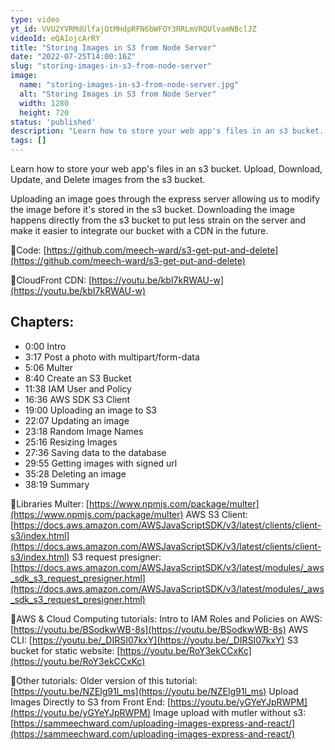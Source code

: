 ```yaml
---
type: video
yt_id: VVU2YVRMdUlfajQtMHdpRFN6bWFQY3RRLmVRQUlvamNBclJZ
videoId: eQAIojcArRY
title: "Storing Images in S3 from Node Server"
date: "2022-07-25T14:00:16Z"
slug: "storing-images-in-s3-from-node-server"
image: 
  name: "storing-images-in-s3-from-node-server.jpg"
  alt: "Storing Images in S3 from Node Server"
  width: 1280
  height: 720
status: 'published'
description: "Learn how to store your web app's files in an s3 bucket. Upload, Download, Update, and Delete images from the s3 bucket. "
tags: []
---
```


Learn how to store your web app's files in an s3 bucket. Upload, Download, Update, and Delete images from the s3 bucket. 


Uploading an image goes through the express server allowing us to modify the image before it's stored in the s3 bucket. Downloading the image happens directly from the s3 bucket to put less strain on the server and make it easier to integrate our bucket with a CDN in the future. 


🔗Code: [https://github.com/meech-ward/s3-get-put-and-delete](https://github.com/meech-ward/s3-get-put-and-delete)

🔗CloudFront CDN: [https://youtu.be/kbI7kRWAU-w](https://youtu.be/kbI7kRWAU-w)


## Chapters:

* 0:00​ Intro
* 3:17 Post a photo with multipart/form-data
* 5:06 Multer
* 8:40 Create an S3 Bucket
* 11:38 IAM User and Policy
* 16:36 AWS SDK S3 Client
* 19:00 Uploading an image to S3
* 22:07 Updating an image
* 23:18 Random Image Names
* 25:16 Resizing Images
* 27:36 Saving data to the database
* 29:55 Getting images with signed url
* 35:28 Deleting an image
* 38:19 Summary

🔗Libraries
Multer: [https://www.npmjs.com/package/multer](https://www.npmjs.com/package/multer)
AWS S3 Client: [https://docs.aws.amazon.com/AWSJavaScriptSDK/v3/latest/clients/client-s3/index.html](https://docs.aws.amazon.com/AWSJavaScriptSDK/v3/latest/clients/client-s3/index.html)
S3 request presigner: [https://docs.aws.amazon.com/AWSJavaScriptSDK/v3/latest/modules/_aws_sdk_s3_request_presigner.html](https://docs.aws.amazon.com/AWSJavaScriptSDK/v3/latest/modules/_aws_sdk_s3_request_presigner.html)



🔗AWS & Cloud Computing tutorials:
Intro to IAM Roles and Policies on AWS: [https://youtu.be/BSodkwWB-8s](https://youtu.be/BSodkwWB-8s)
AWS CLI: [https://youtu.be/_DIRSI07kxY](https://youtu.be/_DIRSI07kxY)
S3 bucket for static website: [https://youtu.be/RoY3ekCCxKc](https://youtu.be/RoY3ekCCxKc)


🔗Other tutorials:
Older version of this tutorial: [https://youtu.be/NZElg91l_ms](https://youtu.be/NZElg91l_ms)
Upload Images Directly to S3 from Front End: [https://youtu.be/yGYeYJpRWPM](https://youtu.be/yGYeYJpRWPM)
Image upload with mutler without s3: [https://sammeechward.com/uploading-images-express-and-react/](https://sammeechward.com/uploading-images-express-and-react/)



